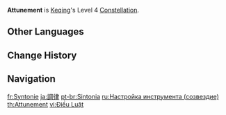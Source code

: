 {{Constellation Infobox
|image       = Constellation Attunement.png
|description = For 10s after Keqing triggers an {{Color|Electro-related Elemental Reaction}}, her ATK is increased by 25%.
|level       = 4
|character   = Keqing
|utility1    = ATK Increase
|utility2    = Elemental Reaction Dependent
}}
'''Attunement''' is [[Keqing]]'s Level 4 [[Constellation]].

==Other Languages==
{{Other Languages
|en      = Attunement
|zhs     = 调律
|zhs_rm  = Diào Lǜ
|zht     = 調律
|zht_rm  = Diào Lǜ
|zh_tl   = Attunement
|ja      = 調律
|ja_rm   = Chouritsu
|ja_tl   = Attunement
|ko      = 조율
|ko_tl   = Attunement
|es      = Sintonización
|es_tl   = Tuning
|fr      = Syntonie
|fr_tl   = {{Wt|syntony|Syntony}}
|ru      = Настройка инструмента
|ru_tl   = Attunement of Instrument
|th      = Attunement
|vi      = {{tt|Điều Luật|調律}}
|vi_tl   = Attunement
|de      = Abstimmung
|de_tl   = Tuning
|id      = Attunement
|pt      = Sintonia
|pt_tl   = Syntony
|tr      = Uyumluluk
|tr_tl   = Attunement
|it      = Armonizzazione
|it_tl   = Harmonization
}}

==Change History==
{{Change History|1.0}}

==Navigation==
{{Talent Navbox|Keqing}}

[[fr:Syntonie]]
[[ja:調律]]
[[pt-br:Sintonia]]
[[ru:Настройка инструмента (созвездие)]]
[[th:Attunement]]
[[vi:Điều Luật]]